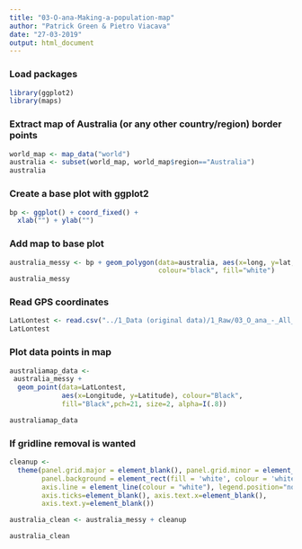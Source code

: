 ```yaml
---
title: "03-O-ana-Making-a-population-map"
author: "Patrick Green & Pietro Viacava"
date: "27-03-2019"
output: html_document
---
```


### Load packages
```r
library(ggplot2)
library(maps)
```

### Extract map of Australia (or any other country/region) border points
```r
world_map <- map_data("world")
australia <- subset(world_map, world_map$region=="Australia")
australia
```

### Create a base plot with ggplot2
```r
bp <- ggplot() + coord_fixed() +
  xlab("") + ylab("")
```

### Add map to base plot
```r
australia_messy <- bp + geom_polygon(data=australia, aes(x=long, y=lat, group=group), 
                                     colour="black", fill="white")
australia_messy
```



### Read GPS coordinates
```r
LatLontest <- read.csv("../1_Data (original data)/1_Raw/03_O_ana_-_All_Landmarked_Metadata.csv", header = T)
LatLontest
```

### Plot data points in map
```r
australiamap_data <- 
 australia_messy +
  geom_point(data=LatLontest, 
             aes(x=Longitude, y=Latitude), colour="Black", 
             fill="Black",pch=21, size=2, alpha=I(.8))

australiamap_data
```


### If gridline removal is wanted
```r
cleanup <- 
  theme(panel.grid.major = element_blank(), panel.grid.minor = element_blank(), 
        panel.background = element_rect(fill = 'white', colour = 'white'), 
        axis.line = element_line(colour = "white"), legend.position="none",
        axis.ticks=element_blank(), axis.text.x=element_blank(),
        axis.text.y=element_blank())

australia_clean <- australia_messy + cleanup

australia_clean
```
